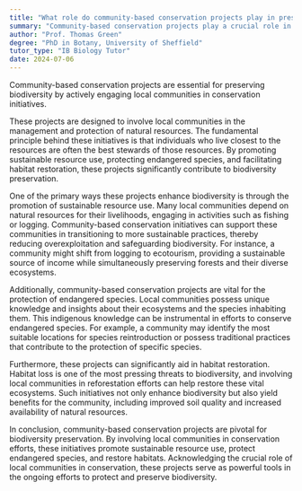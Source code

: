 ```yaml
---
title: "What role do community-based conservation projects play in preserving biodiversity?"
summary: "Community-based conservation projects play a crucial role in preserving biodiversity by involving local communities in conservation efforts."
author: "Prof. Thomas Green"
degree: "PhD in Botany, University of Sheffield"
tutor_type: "IB Biology Tutor"
date: 2024-07-06
---
```


Community-based conservation projects are essential for preserving biodiversity by actively engaging local communities in conservation initiatives.

These projects are designed to involve local communities in the management and protection of natural resources. The fundamental principle behind these initiatives is that individuals who live closest to the resources are often the best stewards of those resources. By promoting sustainable resource use, protecting endangered species, and facilitating habitat restoration, these projects significantly contribute to biodiversity preservation.

One of the primary ways these projects enhance biodiversity is through the promotion of sustainable resource use. Many local communities depend on natural resources for their livelihoods, engaging in activities such as fishing or logging. Community-based conservation initiatives can support these communities in transitioning to more sustainable practices, thereby reducing overexploitation and safeguarding biodiversity. For instance, a community might shift from logging to ecotourism, providing a sustainable source of income while simultaneously preserving forests and their diverse ecosystems.

Additionally, community-based conservation projects are vital for the protection of endangered species. Local communities possess unique knowledge and insights about their ecosystems and the species inhabiting them. This indigenous knowledge can be instrumental in efforts to conserve endangered species. For example, a community may identify the most suitable locations for species reintroduction or possess traditional practices that contribute to the protection of specific species.

Furthermore, these projects can significantly aid in habitat restoration. Habitat loss is one of the most pressing threats to biodiversity, and involving local communities in reforestation efforts can help restore these vital ecosystems. Such initiatives not only enhance biodiversity but also yield benefits for the community, including improved soil quality and increased availability of natural resources.

In conclusion, community-based conservation projects are pivotal for biodiversity preservation. By involving local communities in conservation efforts, these initiatives promote sustainable resource use, protect endangered species, and restore habitats. Acknowledging the crucial role of local communities in conservation, these projects serve as powerful tools in the ongoing efforts to protect and preserve biodiversity.
    
